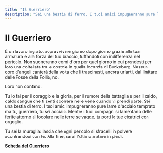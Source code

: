 ```yaml
---
title: "Il Guerriero"
description: "Sei una bestia di ferro. I tuoi amici impugneranno pure lame d'acciaio temprato ma tu, guerriero, tu sei acciaio. Mentre i tuoi compagni si lamentano delle ferite attorno al focolare nelle terre selvagge, tu porti le tue cicatrici con orgoglio. Tu sei la muraglia: lascia che ogni pericolo si sfracelli in polvere scontrandosi con te. Alla fine, sarai l'ultimo a stare in piedi."
---
```


# Il Guerriero

È un lavoro ingrato: sopravvivere giorno dopo giorno grazie alla tua armatura e alla forza del tuo braccio, tuffandoti con indifferenza nel pericolo. Non suoneranno corni d'oro per quel giorno in cui prendesti per loro una coltellata tra le costole in quella locanda di Bucksberg. Nessun coro d'angeli canterà della volta che li trascinasti, ancora urlanti, dal limitare delle Fosse della Follia, no.

Loro non contano.

Tu lo fai per il coraggio e la gloria, per il rumore della battaglia e per il caldo, caldo sangue che ti senti scorrere nelle vene quando vi prendi parte. Sei una bestia di ferro. I tuoi amici impugneranno pure lame d'acciaio temprato ma tu, guerriero, tu sei acciaio. Mentre i tuoi compagni si lamentano delle ferite attorno al focolare nelle terre selvagge, tu porti le tue cicatrici con orgoglio.

Tu sei la muraglia: lascia che ogni pericolo si sfracelli in polvere scontrandosi con te. Alla fine, sarai l'ultimo a stare in piedi.

**<a href="/assets/classi/classi-base/Guerriero.pdf" target="_blank">Scheda del Guerriero</a>**